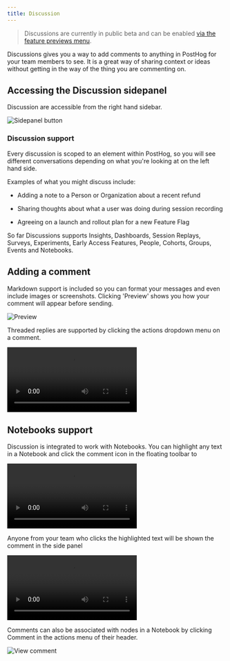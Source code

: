 ```yaml
---
title: Discussion
---
```


> Discussions are currently in public beta and can be enabled [via the feature previews menu](http://app.posthog.com/home#panel=feature-previews).  

Discussions gives you a way to add comments to anything in PostHog for your team members to see. It is a great way of sharing context or ideas without getting in the way of the thing you are commenting on.

## Accessing the Discussion sidepanel

Discussion are accessible from the right hand sidebar.

![Sidepanel button](https://res.cloudinary.com/dmukukwp6/image/upload/v1710055416/posthog.com/contents/images/docs/discussion/side-panel.png)


### Discussion support

Every discussion is scoped to an element within PostHog, so you will see different conversations depending on what you're looking at on the left hand side.

Examples of what you might discuss include:

- Adding a note to a Person or Organization about a recent refund

- Sharing thoughts about what a user was doing during session recording

- Agreeing on a launch and rollout plan for a new Feature Flag

So far Discussions supports Insights, Dashboards, Session Replays, Surveys, Experiments, Early Access Features, People, Cohorts, Groups, Events and Notebooks.

## Adding a comment

Markdown support is included so you can format your messages and even include images or screenshots. Clicking 'Preview' shows you how your comment will appear before sending.

![Preview](https://res.cloudinary.com/dmukukwp6/image/upload/v1710055416/posthog.com/contents/images/docs/discussion/preview-markdown.png)

Threaded replies are supported by clicking the actions dropdown menu on a comment.

![Create comment](https://res.cloudinary.com/dmukukwp6/video/upload/v1710055416/posthog.com/contents/images/docs/discussion/reply-comment.mp4)

## Notebooks support

Discussion is integrated to work with Notebooks. You can highlight any text in a Notebook and click the comment icon in the floating toolbar to 

![Create comment](https://res.cloudinary.com/dmukukwp6/video/upload/v1710055416/posthog.com/contents/images/docs/discussion/create-comment.mp4)

Anyone from your team who clicks the highlighted text will be shown the comment in the side panel

![View comment](https://res.cloudinary.com/dmukukwp6/video/upload/v1710055416/posthog.com/contents/images/docs/discussion/view-comment.mp4)

Comments can also be associated with nodes in a Notebook by clicking Comment in the actions menu of their header.

![View comment](https://res.cloudinary.com/dmukukwp6/image/upload/v1710055416/posthog.com/contents/images/docs/discussion/comment-node.png)
